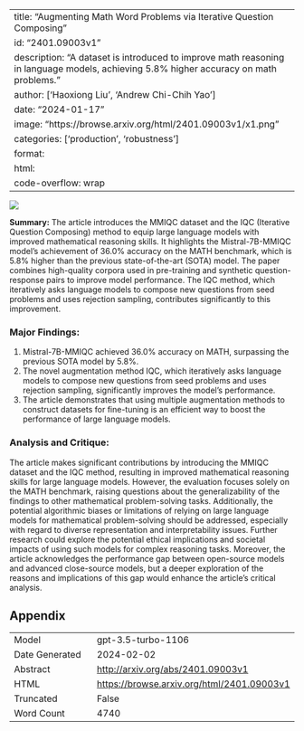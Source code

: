 
---
title: "Augmenting Math Word Problems via Iterative Question Composing"
id: "2401.09003v1"
description: "A dataset is introduced to improve math reasoning in language models, achieving 5.8% higher accuracy on math problems."
author: ['Haoxiong Liu', 'Andrew Chi-Chih Yao']
date: "2024-01-17"
image: "https://browse.arxiv.org/html/2401.09003v1/x1.png"
categories: ['production', 'robustness']
format:
  html:
    code-overflow: wrap
---

![](https://browse.arxiv.org/html/2401.09003v1/x1.png)

**Summary:**
The article introduces the MMIQC dataset and the IQC (Iterative Question Composing) method to equip large language models with improved mathematical reasoning skills. It highlights the Mistral-7B-MMIQC model's achievement of 36.0% accuracy on the MATH benchmark, which is 5.8% higher than the previous state-of-the-art (SOTA) model. The paper combines high-quality corpora used in pre-training and synthetic question-response pairs to improve model performance. The IQC method, which iteratively asks language models to compose new questions from seed problems and uses rejection sampling, contributes significantly to this improvement.

### Major Findings:
1. Mistral-7B-MMIQC achieved 36.0% accuracy on MATH, surpassing the previous SOTA model by 5.8%.
2. The novel augmentation method IQC, which iteratively asks language models to compose new questions from seed problems and uses rejection sampling, significantly improves the model's performance.
3. The article demonstrates that using multiple augmentation methods to construct datasets for fine-tuning is an efficient way to boost the performance of large language models.

### Analysis and Critique:
The article makes significant contributions by introducing the MMIQC dataset and the IQC method, resulting in improved mathematical reasoning skills for large language models. However, the evaluation focuses solely on the MATH benchmark, raising questions about the generalizability of the findings to other mathematical problem-solving tasks. Additionally, the potential algorithmic biases or limitations of relying on large language models for mathematical problem-solving should be addressed, especially with regard to diverse representation and interpretability issues. Further research could explore the potential ethical implications and societal impacts of using such models for complex reasoning tasks. Moreover, the article acknowledges the performance gap between open-source models and advanced close-source models, but a deeper exploration of the reasons and implications of this gap would enhance the article's critical analysis.

## Appendix

|          |          |
|----------|----------|
| Model     | gpt-3.5-turbo-1106       |
| Date Generated     | 2024-02-02       |
| Abstract | [http://arxiv.org/abs/2401.09003v1](http://arxiv.org/abs/2401.09003v1)        |
| HTML     | [https://browse.arxiv.org/html/2401.09003v1](https://browse.arxiv.org/html/2401.09003v1)       |
| Truncated       | False       |
| Word Count       | 4740       |
